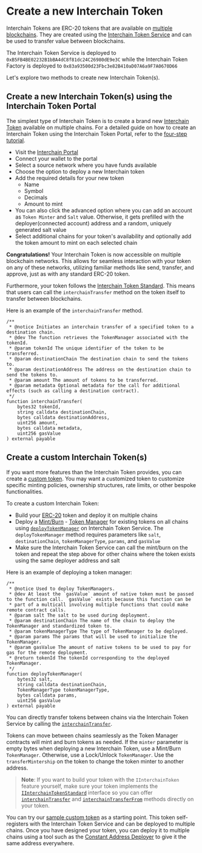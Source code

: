 # Create a new Interchain Token

Interchain Tokens are ERC-20 tokens that are available on [multiple blockchains](https://docs.axelar.dev/resources/testnet). They are created using the [Interchain Token Service](https://github.com/axelarnetwork/interchain-token-service/blob/main/contracts/InterchainTokenService.sol) and can be used to transfer value between blockchains.

The Interchain Token Service is deployed to `0xB5FB4BE02232B1bBA4dC8f81dc24C26980dE9e3C` while the Interchain Token Factory is deployed to `0x83a93500d23Fbc3e82B410aD07A6a9F7A0670D66`

Let's explore two methods to create new Interchain Token(s).

## Create a new Interchain Token(s) using the Interchain Token Portal

The simplest type of Interchain Token is to create a brand new [Interchain Token](https://github.com/axelarnetwork/interchain-token-service/blob/main/contracts/InterchainTokenService.sol) available on multiple chains. For a detailed guide on how to create an Interchain Token using the Interchain Token Portal, refer to the [four-step tutorial](https://axelar.network/blog/how-to-create-an-interchain-token-with-axelar-in-4-steps).

- Visit the [Interchain Portal](https://testnet.interchain.axelar.dev)
- Connect your wallet to the portal
- Select a source network where you have funds available
- Choose the option to deploy a new Interchain token
- Add the required details for your new token
    - Name
    - Symbol
    - Decimals
    - Amount to mint
- You can also click the advanced option where you can add an account as `Token Minter` and `Salt` value. Otherwise, it gets prefilled with the deployer(connected account) address and a random, uniquely generated salt value
- Select additional chains for your token's availability and optionally add the token amount to mint on each selected chain

**Congratulations!** Your Interchain Token is now accessible on multiple blockchain networks. This allows for seamless interaction with your token on any of these networks, utilizing familiar methods like send, transfer, and approve, just as with any standard ERC-20 token.

Furthermore, your token follows the [Interchain Token Standard](https://github.com/axelarnetwork/interchain-token-service/blob/main/contracts/interfaces/IInterchainTokenStandard.sol). This means that users can call the `interchainTransfer` method on the token itself to transfer between blockchains.

Here is an example of the `interchainTransfer` method.

```solidity
/**
 * @notice Initiates an interchain transfer of a specified token to a destination chain.
 * @dev The function retrieves the TokenManager associated with the tokenId.
 * @param tokenId The unique identifier of the token to be transferred.
 * @param destinationChain The destination chain to send the tokens to.
 * @param destinationAddress The address on the destination chain to send the tokens to.
 * @param amount The amount of tokens to be transferred.
 * @param metadata Optional metadata for the call for additional effects (such as calling a destination contract).
 */
function interchainTransfer(
    bytes32 tokenId,
    string calldata destinationChain,
    bytes calldata destinationAddress,
    uint256 amount,
    bytes calldata metadata,
    uint256 gasValue
) external payable
```

## Create a custom Interchain Token(s)

If you want more features than the Interchain Token provides, you can create a [custom token](../../reference/glossary/#custom-token). You may want a customized token to customize specific minting policies, ownership structures, rate limits, or other bespoke functionalities.

To create a custom Interchain Token:

- Build your [ERC-20](https://docs.alchemy.com/docs/how-to-create-an-erc-20-token-4-steps) token and deploy it on multiple chains
- Deploy a [Mint/Burn](../../reference/glossary/#mintburn) - [Token Manager](../../reference/glossary/#token-manager) for existing tokens on all chains using [`deployTokenManager`](https://github.com/axelarnetwork/interchain-token-service/blob/9edc4318ac1c17231e65886eea72c0f55469d7e5/contracts/InterchainTokenService.sol#L276) on Interchain Token Service. The `deployTokenManager` method requires parameters like `salt`, `destinationChain`, `tokenManagerType`, `params`, and `gasValue`
- Make sure the Interchain Token Service can call the mint/burn on the token and repeat the step above for other chains where the token exists using the same deployer address and salt

Here is an example of deploying a token manager:

```solidity
/**
 * @notice Used to deploy TokenManagers.
 * @dev At least the `gasValue` amount of native token must be passed to the function call. `gasValue` exists because this function can be
 * part of a multicall involving multiple functions that could make remote contract calls.
 * @param salt The salt to be used during deployment.
 * @param destinationChain The name of the chain to deploy the TokenManager and standardized token to.
 * @param tokenManagerType The type of TokenManager to be deployed.
 * @param params The params that will be used to initialize the TokenManager.
 * @param gasValue The amount of native tokens to be used to pay for gas for the remote deployment.
 * @return tokenId The tokenId corresponding to the deployed TokenManager.
 */
function deployTokenManager(
    bytes32 salt,
    string calldata destinationChain,
    TokenManagerType tokenManagerType,
    bytes calldata params,
    uint256 gasValue
) external payable 
```

You can directly transfer tokens between chains via the Interchain Token Service by calling the [`interchainTransfer`](https://github.com/axelarnetwork/interchain-token-service/blob/v1.0.0/contracts/interfaces/IInterchainTokenService.sol#L202). 

Tokens can move between chains seamlessly as the Token Manager contracts will mint and burn tokens as needed. If the `minter` parameter is empty bytes when deploying a new Interchain Token, use a Mint/Burn `TokenManager`. Otherwise, use a Lock/Unlock `TokenManager`. Use the `transferMintership` on the token to change the token minter to another address.

>**Note**: If you want to build your token with the `IInterchainToken` feature yourself, make sure your token implements the [`IInterchainTokenStandard`](https://github.com/axelarnetwork/interchain-token-service/blob/v1.0.0/contracts/interfaces/IInterchainTokenStandard.sol) interface so you can offer [`interchainTransfer`](https://github.com/axelarnetwork/interchain-token-service/blob/9edc4318ac1c17231e65886eea72c0f55469d7e5/contracts/interfaces/IInterchainTokenStandard.sol#L19) and [`interchainTransferFrom`](https://github.com/axelarnetwork/interchain-token-service/blob/9edc4318ac1c17231e65886eea72c0f55469d7e5/contracts/interfaces/IInterchainTokenStandard.sol#L36) methods directly on your token. 

You can try our [sample custom token](https://remix.ethereum.org/axelarnetwork/axelar-docs/blob/main/public/samples/interchain-token-iinterchaintoken.sol) as a starting point. This token self-registers with the Interchain Token Service and can be deployed to multiple chains. 
Once you have designed your token, you can deploy it to multiple chains using a tool such as the [Constant Address Deployer](https://docs.axelar.dev/dev/general-message-passing/solidity-utilities#constant-address-deployer) to give it the same address everywhere. 
